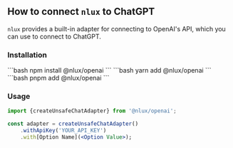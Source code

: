 
## How to connect `nlux` to ChatGPT
`nlux` provides a built-in adapter for connecting to OpenAI's API, which you can use to connect to ChatGPT.

### Installation

<Tabs groupId="package" queryString>
    <TabItem value="npm" label="NPM">
        ```bash
        npm install @nlux/openai
        ```
    </TabItem>
    <TabItem value="yarn" label="Yarn">
        ```bash
        yarn add @nlux/openai
        ```
    </TabItem>
    <TabItem value="pnpm" label="PNPM">
        ```bash
        pnpm add @nlux/openai
        ```
    </TabItem>
</Tabs>

### Usage

```jsx
import {createUnsafeChatAdapter} from '@nlux/openai';

const adapter = createUnsafeChatAdapter()
    .withApiKey('YOUR_API_KEY')
    .with[Option Name](<Option Value>);
```
